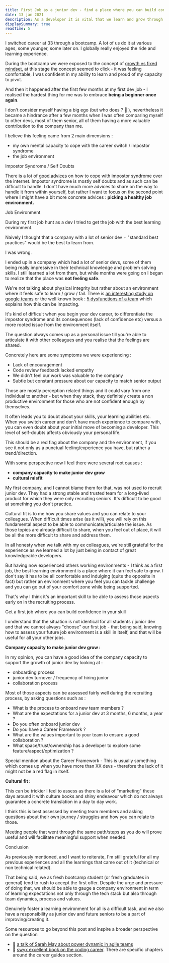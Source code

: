 ```yaml
---
title: First Job as a junior dev - find a place where you can build confidence
date: 13 jan 2021
description: As a developer it is vital that we learn and grow through our daily job. Finding/assessing a healthy environment might be trickier than it appears, here are some humble advices from my own short experience.
displaySummary: true
readTime: 5
---
```


I switched career at 33 through a bootcamp. A lot of us do it at various ages, some younger, some later on. I globally really enjoyed the ride and learning experience.

During the bootcamp we were exposed to the concept of [growth vs fixed mindset](https://fs.blog/2015/03/carol-dweck-mindset/), at this stage the concept seemed to click - it was feeling comfortable, I was confident in my ability to learn and proud of my capacity to pivot.

And then it happened after the first few months at my first dev job - I realised the hardest thing for me was to embrace **being a beginner once again**.

I don't consider myself having a big ego (but who does ? 🤔 ), nevertheless it became a hindrance after a few months when I was often comparing myself to other devs, most of them senior, all of them having a more valuable contribution to the company than me.

I believe this feeling came from 2 main dimensions :

- my own mental capacity to cope with the career switch / impostor syndrome
- the job environment

<AnchorTitle id="impostor-syndrome">Impostor Syndrome / Self Doubts</AnchorTitle>

There is a lot of [good advices](https://www.codingdojo.com/blog/programmer-imposter-syndrome) on how to cope with impostor syndrome over the internet.
Impostor syndrome is mostly self doubts and as such can be difficult to handle.
I don't have much more advices to share on the way to handle it from within yourself, but rather I want to focus on the second point where I might have a bit more concrete advices : **picking a healthy job environment.**

<AnchorTitle id="job-environment">Job Environment</AnchorTitle>

During my first job hunt as a dev I tried to get the job with the best learning environment.

Naively I thought that a company with a lot of senior dev + "standard best practices" would be the best to learn from.

I was wrong.

I ended up in a company which had a lot of senior devs, some of them being really impressive in their technical knowledge and problem solving skills.  I still learned a lot from them, but while months were going on I began to realize that the place was **not feeling safe**.

We're not talking about physical integrity but rather about an environment where it feels safe to learn / grow / fail. There is [an interesting study on google teams](https://rework.withgoogle.com/blog/five-keys-to-a-successful-google-team/) or the well known book : [5 dysfunctions of a team](https://www.goodreads.com/book/show/21343.The_Five_Dysfunctions_of_a_Team) which explains how this can be impacting.

It's kind of difficult when you begin your dev career, to differentiate the impostor syndrome and its consequences (lack of confidence etc) versus a more rooted issue from the environment itself.

The question always comes up as a personal issue till you're able to articulate it with other colleagues and you realise that the feelings are shared.

Concretely here are some symptoms we were experiencing :

- Lack of encouragement
- Code review feedback lacked empathy
- We didn't feel our work was valuable to the company
- Subtle but constant pressure about our capacity to match senior output

Those are mostly perception related things and it could vary from one individual to another - but when they stack, they definitely create a non productive environment for those who are not confident enough by themselves.

It often leads you to doubt about your skills, your learning abilities etc. When you switch career and don't have much experience to compare with, you can even doubt about your initial move of becoming a developer.
This level of self-doubts affects obviously your personal life.

This should be a red flag about the company and the environment, if you see it not only as a punctual feeling/experience you have, but rather a trend/direction.

With some perspective now I feel there were several root causes :

- **company capacity to make junior dev grow**
- **cultural misfit**

My first company, and I cannot blame them for that, was not used to recruit junior dev. They had a strong stable and trusted team for a long-lived product for which they were only recruiting seniors. It's difficult to be good at something you don't practice.

Cultural fit is to me how you share values and you can relate to your colleagues. When difficult times arise (as it will), you will rely on this fundamental aspect to be able to communicate/articulate the issue. As those topics are already difficult to share, when you feel out of place, it will be all the more difficult to share and address them.

In all honesty when we talk with my ex colleagues, we're still grateful for the experience as we learned a lot by just being in contact of great knowledgeable developers.

But having now experienced others working environments - I think as a first job, the best learning environment is a place where it can feel safe to grow.  I don't say it has to be all comfortable and indulging (quite the opposite in fact) but rather an environment where you feel  you can tackle challenge and you can go out of your comfort zone while being supported.

That's why I think it's an important skill to be able to assess those aspects early on in the recruiting process.

<AnchorTitle id="first-job">Get a first job where you can build confidence in your skill</AnchorTitle>

I understand that the situation is not identical for all students / junior dev and that we cannot always "choose" our first job - that being said, knowing how to assess your future job environment is a skill in itself, and that will be useful for all your other jobs.

**Company capacity to make junior dev grow :**

In my opinion, you can have a good idea of the company capacity to support the growth of junior dev by looking at :

- onboarding process
- junior dev turnover / frequency of hiring junior
- collaboration process

Most of those aspects can be assessed fairly well during the recruiting process, by asking questions such as :

- What is the process to onboard new team members ?
- What are the expectations for a junior dev at 3 months, 6 months, a year ?
- Do you often onboard junior dev
- Do you have a Career Framework ?
- What are the values important to your team to ensure a  good collaboration ?
- What space/trust/ownership has a developer to explore some feature/aspect/optimization ?

Special mention about the Career Framework - This is usually something which comes up when you have more than XX devs - therefore the lack of it might not be a red flag in itself.

**Cultural fit :**

This can be trickier I feel to assess as there is a lot of "marketing" these days around it with culture books and shiny endeavour which do not always guarantee a concrete translation in a day to day work.

I think this is best assessed by meeting team members and asking questions about their own journey / struggles and how you can relate to those.

Meeting people that went through the same path/steps as you do will prove useful and will facilitate meaningful support when needed.


<AnchorTitle id="conclusion">Conclusion</AnchorTitle>

As previously mentioned, and I want to reiterate, I'm still grateful for all my previous experiences and all the learnings that came out of it (technical or non technical related).

That being said, we as fresh bootcamp student (or fresh graduates in general) tend to rush to accept the first offer. Despite the urge and pressure of doing that, we should be able to gauge a company environment in term of learning expectations not only through the tech stack but also through team dynamics, process and values.

Genuinely foster a learning environment for all is a difficult task,  and we also have a responsibility as junior dev and future seniors to be a part of improving/creating it.

Some resources to go beyond this post and inspire a broader perspective on the question

- 🎥 [a talk of Sarah May about power dynamic in agile teams](https://www.youtube.com/watch?v=YL-6RCTywbc)
- 📖 [swyx excellent book on the coding career](https://www.learninpublic.org/#learn-more). There are specific chapters around the career guides section.
